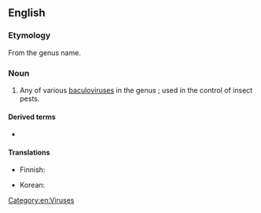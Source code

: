 {{also|Granulovirus}}
==English==
{{rfi|en}}
{{wikipedia}}
{{wikispecies}}

===Etymology===
From the genus name.

===Noun===
{{en-noun}}

# Any of various [[baculovirus]]es in the genus {{taxlink|Betabaculovirus|genus|ver=220131}}; used in the control of insect pests.

====Derived terms====
* {{l|en|granuloviral}}

====Translations====
{{trans-top|form of baculovirus}}
* Finnish: {{t|fi|granulovirus}}
{{trans-mid}}
* Korean: {{t|ko|과립병바이러스}}
{{trans-bottom}}

[[Category:en:Viruses]]